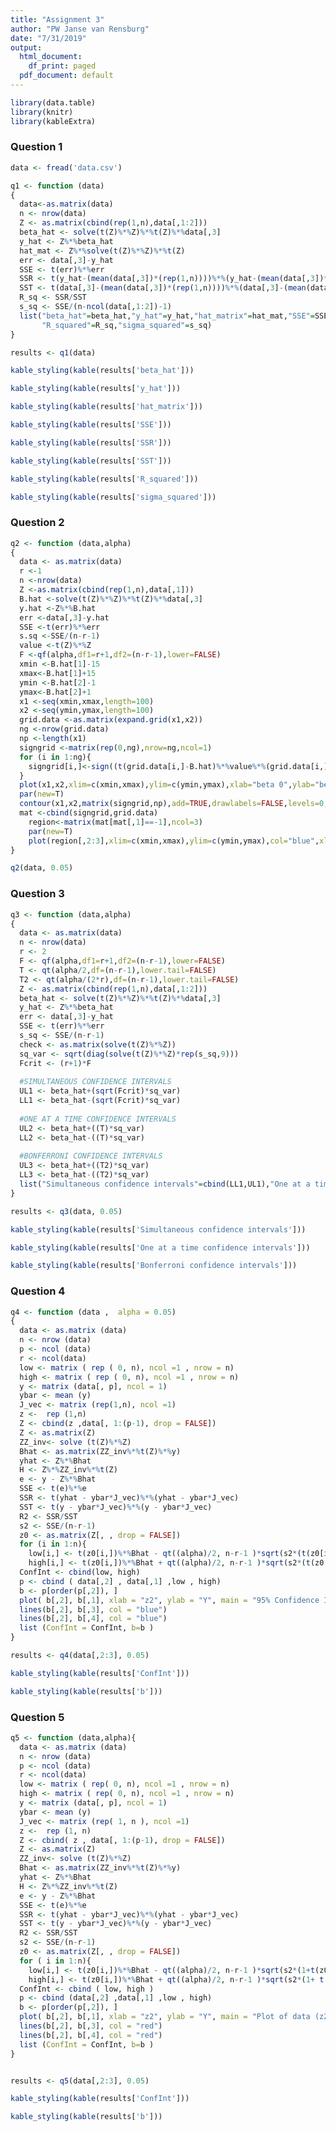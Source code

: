 ```yaml
---
title: "Assignment 3"
author: "PW Janse van Rensburg"
date: "7/31/2019"
output:
  html_document:
    df_print: paged
  pdf_document: default
---
```


```r
library(data.table)
library(knitr)
library(kableExtra)
```

### Question 1

```r
data <- fread('data.csv')

q1 <- function (data) 
{
  data<-as.matrix(data)
  n <- nrow(data)
  Z <- as.matrix(cbind(rep(1,n),data[,1:2]))
  beta_hat <- solve(t(Z)%*%Z)%*%t(Z)%*%data[,3]
  y_hat <- Z%*%beta_hat
  hat_mat <- Z%*%solve(t(Z)%*%Z)%*%t(Z)
  err <- data[,3]-y_hat
  SSE <- t(err)%*%err
  SSR <- t(y_hat-(mean(data[,3])*(rep(1,n))))%*%(y_hat-(mean(data[,3])*(rep(1,n))))
  SST <- t(data[,3]-(mean(data[,3])*(rep(1,n))))%*%(data[,3]-(mean(data[,3])*(rep(1,n))))
  R_sq <- SSR/SST
  s_sq <- SSE/(n-ncol(data[,1:2])-1)
  list("beta_hat"=beta_hat,"y_hat"=y_hat,"hat_matrix"=hat_mat,"SSE"=SSE,"SSR"=SSR,"SST"=SST,
       "R_squared"=R_sq,"sigma_squared"=s_sq)
}

results <- q1(data)

kable_styling(kable(results['beta_hat']))

kable_styling(kable(results['y_hat']))

kable_styling(kable(results['hat_matrix']))

kable_styling(kable(results['SSE']))

kable_styling(kable(results['SSR']))

kable_styling(kable(results['SST']))

kable_styling(kable(results['R_squared']))

kable_styling(kable(results['sigma_squared']))
```

### Question 2

```r
q2 <- function (data,alpha) 
{
  data <- as.matrix(data)
  r <-1
  n <-nrow(data)
  Z <-as.matrix(cbind(rep(1,n),data[,1]))
  B.hat <-solve(t(Z)%*%Z)%*%t(Z)%*%data[,3]
  y.hat <-Z%*%B.hat
  err <-data[,3]-y.hat
  SSE <-t(err)%*%err
  s.sq <-SSE/(n-r-1)
  value <-t(Z)%*%Z
  F <-qf(alpha,df1=r+1,df2=(n-r-1),lower=FALSE)
  xmin <-B.hat[1]-15
  xmax<-B.hat[1]+15
  ymin <-B.hat[2]-1
  ymax<-B.hat[2]+1
  x1 <-seq(xmin,xmax,length=100)
  x2 <-seq(ymin,ymax,length=100)
  grid.data <-as.matrix(expand.grid(x1,x2))
  ng <-nrow(grid.data)
  np <-length(x1)
  signgrid <-matrix(rep(0,ng),nrow=ng,ncol=1)
  for (i in 1:ng){
    signgrid[i,]<-sign((t(grid.data[i,]-B.hat)%*%value%*%(grid.data[i,]-B.hat))-(F*(r+1)*s.sq)) 
  }
  plot(x1,x2,xlim=c(xmin,xmax),ylim=c(ymin,ymax),xlab="beta 0",ylab="beta 1",col="white",pch=16,cex=1.25)
  par(new=T)
  contour(x1,x2,matrix(signgrid,np),add=TRUE,drawlabels=FALSE,levels=0,lty=2,lwd=2,col="black")
  mat <-cbind(signgrid,grid.data)
    region<-matrix(mat[mat[,1]==-1],ncol=3)
    par(new=T)
    plot(region[,2:3],xlim=c(xmin,xmax),ylim=c(ymin,ymax),col="blue",xlab="beta 0",ylab="beta 1",pch=".",main="Ellipse" )
}

q2(data, 0.05)

```

### Question 3

```r
q3 <- function (data,alpha) 
{
  data <- as.matrix(data)
  n <- nrow(data)
  r <- 2
  F <- qf(alpha,df1=r+1,df2=(n-r-1),lower=FALSE)
  T <- qt(alpha/2,df=(n-r-1),lower.tail=FALSE)
  T2 <- qt(alpha/(2*r),df=(n-r-1),lower.tail=FALSE)
  Z <- as.matrix(cbind(rep(1,n),data[,1:2]))
  beta_hat <- solve(t(Z)%*%Z)%*%t(Z)%*%data[,3]
  y_hat <- Z%*%beta_hat
  err <- data[,3]-y_hat
  SSE <- t(err)%*%err
  s_sq <- SSE/(n-r-1)
  check <- as.matrix(solve(t(Z)%*%Z))
  sq_var <- sqrt(diag(solve(t(Z)%*%Z)*rep(s_sq,9)))
  Fcrit <- (r+1)*F
  
  #SIMULTANEOUS CONFIDENCE INTERVALS
  UL1 <- beta_hat+(sqrt(Fcrit)*sq_var)
  LL1 <- beta_hat-(sqrt(Fcrit)*sq_var)
  
  #ONE AT A TIME CONFIDENCE INTERVALS
  UL2 <- beta_hat+((T)*sq_var)
  LL2 <- beta_hat-((T)*sq_var)
  
  #BONFERRONI CONFIDENCE INTERVALS
  UL3 <- beta_hat+((T2)*sq_var)
  LL3 <- beta_hat-((T2)*sq_var)
  list("Simultaneous confidence intervals"=cbind(LL1,UL1),"One at a time confidence intervals"=cbind(LL2,UL2),"Bonferroni confidence intervals"=cbind(LL3,UL3))
}

results <- q3(data, 0.05)

kable_styling(kable(results['Simultaneous confidence intervals']))

kable_styling(kable(results['One at a time confidence intervals']))

kable_styling(kable(results['Bonferroni confidence intervals']))
```

### Question 4
```r
q4 <- function (data ,  alpha = 0.05)
{
  data <- as.matrix (data)
  n <- nrow (data)
  p <- ncol (data)
  r <- ncol(data)
  low <- matrix ( rep ( 0, n), ncol =1 , nrow = n)
  high <- matrix ( rep ( 0, n), ncol =1 , nrow = n)
  y <- matrix (data[, p], ncol = 1)
  ybar <- mean (y)
  J_vec <- matrix (rep(1,n), ncol =1)
  z <-  rep (1,n)
  Z <- cbind(z ,data[, 1:(p-1), drop = FALSE])
  Z <- as.matrix(Z)
  ZZ_inv<- solve (t(Z)%*%Z)
  Bhat <- as.matrix(ZZ_inv%*%t(Z)%*%y)
  yhat <- Z%*%Bhat
  H <- Z%*%ZZ_inv%*%t(Z)
  e <- y - Z%*%Bhat
  SSE <- t(e)%*%e
  SSR <- t(yhat - ybar*J_vec)%*%(yhat - ybar*J_vec)
  SST <- t(y - ybar*J_vec)%*%(y - ybar*J_vec)
  R2 <- SSR/SST
  s2 <- SSE/(n-r-1)
  z0 <- as.matrix(Z[, , drop = FALSE])
  for (i in 1:n){
    low[i,] <- t(z0[i,])%*%Bhat - qt((alpha)/2, n-r-1 )*sqrt(s2*(t(z0[i,])%*%ZZ_inv%*%(z0[i,])))
    high[i,] <- t(z0[i,])%*%Bhat + qt((alpha)/2, n-r-1 )*sqrt(s2*(t(z0[i,])%*%ZZ_inv%*%(z0[i,])))}
  ConfInt <- cbind(low, high)
  p <- cbind ( data[,2] , data[,1] ,low , high)
  b <- p[order(p[,2]), ]
  plot( b[,2], b[,1], xlab = "z2", ylab = "Y", main = "95% Confidence Interval")
  lines(b[,2], b[,3], col = "blue")
  lines(b[,2], b[,4], col = "blue")
  list (ConfInt = ConfInt, b=b )
}

results <- q4(data[,2:3], 0.05)

kable_styling(kable(results['ConfInt']))

kable_styling(kable(results['b']))

```

### Question 5
```r
q5 <- function (data,alpha){
  data <- as.matrix (data)
  n <- nrow (data)
  p <- ncol (data)
  r <- ncol(data)
  low <- matrix ( rep( 0, n), ncol =1 , nrow = n)
  high <- matrix ( rep( 0, n), ncol =1 , nrow = n)
  y <- matrix (data[, p], ncol = 1)
  ybar <- mean (y)
  J_vec <- matrix (rep( 1, n ), ncol =1)
  z <-  rep (1, n)
  Z <- cbind( z , data[, 1:(p-1), drop = FALSE])
  Z <- as.matrix(Z)
  ZZ_inv<- solve (t(Z)%*%Z)
  Bhat <- as.matrix(ZZ_inv%*%t(Z)%*%y)
  yhat <- Z%*%Bhat
  H <- Z%*%ZZ_inv%*%t(Z)
  e <- y - Z%*%Bhat
  SSE <- t(e)%*%e
  SSR <- t(yhat - ybar*J_vec)%*%(yhat - ybar*J_vec)
  SST <- t(y - ybar*J_vec)%*%(y - ybar*J_vec)
  R2 <- SSR/SST
  s2 <- SSE/(n-r-1)
  z0 <- as.matrix(Z[, , drop = FALSE])
  for ( i in 1:n){
    low[i,] <- t(z0[i,])%*%Bhat - qt((alpha)/2, n-r-1 )*sqrt(s2*(1+t(z0[i,])%*%ZZ_inv%*%(z0[i,])))
    high[i,] <- t(z0[i,])%*%Bhat + qt((alpha)/2, n-r-1 )*sqrt(s2*(1+ t(z0[i,])%*%ZZ_inv%*%(z0[i,])))}
  ConfInt <- cbind ( low, high )
  p <- cbind (data[,2] ,data[,1] ,low , high)
  b <- p[order(p[,2]), ]
  plot( b[,2], b[,1], xlab = "z2", ylab = "Y", main = "Plot of data (z2,Y) with 95% Pred Int ")
  lines(b[,2], b[,3], col = "red")
  lines(b[,2], b[,4], col = "red")
  list (ConfInt = ConfInt, b=b )
}


results <- q5(data[,2:3], 0.05)

kable_styling(kable(results['ConfInt']))

kable_styling(kable(results['b']))
```

